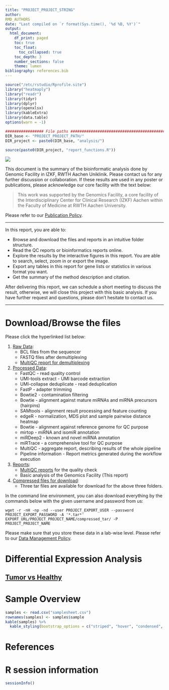 ```yaml
---
title: "PROJECT_PROJECT_STRING"
author: 
RMD_AUTHORS
date: "Last compiled on `r format(Sys.time(), '%d %B, %Y')`"
output:
  html_document:
    df_print: paged
    toc: true
    toc_float:
      toc_collapsed: true
    toc_depth: 3
    number_sections: false
    theme: lumen
bibliography: references.bib
---
```


```r
source("/etc/rstudio/Rprofile.site")
library("heatmaply")
library("readr")
library(tidyr)
library(dplyr)
library(openxlsx)
library(kableExtra)
library(data.table)
options(warn = -1)

################# File paths #####################################################
DIR_base <- "PROJECT_PROJECT_PATH/"
DIR_project <- paste0(DIR_base, "analysis/")

source(paste0(DIR_project, "report_functions.R"))
```


![](RMD_INSTITUTE_LOGO)

This document is the summary of the bioinformatic analysis done by Genomic Facility in IZKF, RWTH Aachen Uniklinik. Please contact us for any further discussion or collaboration. If these results are used in any poster or publications, please acknowledge our core facility with the text below:

> This work was supported by the Genomics Facility, a core facility of the Interdisciplinary Center for Clinical Research (IZKF) Aachen within the Faculty of Medicine at RWTH Aachen University.

Please refer to our [Publication Policy](https://genomics.rwth-aachen.de/services/publication-policy/).

***

In this report, you are able to:

* Browse and download the files and reports in an intuitive folder structure.
* Read the QC reports or bioinformatics reports online.
* Explore the results by the interactive figures in this report. You are able to search, select, zoom in or export the image.
* Export any tables in this report for gene lists or statistics in various format you want.
* Get the summary of the method description and citation.

After delivering this report, we can schedule a short meeting to discuss the result, otherwise, we will close this project with this basic analysis. If you have further request and questions, please don't hesitate to contact us. 

***

# Download/Browse the files

Please click the hyperlinked list below:

1. [Raw Data](EXPORT_URL/PROJECT_PROJECT_NAME/1_Raw_data): 
    * BCL files from the sequencer
    * FASTQ files after demultiplexing
    * [MultiQC report for demultiplexing](EXPORT_URL/PROJECT_PROJECT_NAME/1_Raw_data/FASTQ_multiQC)
2. [Processed Data](EXPORT_URL/PROJECT_PROJECT_NAME/2_Processed_data): 
    * FastQC - read quality control
    * UMI-tools extract - UMI barcode extraction
    * UMI-collapse deduplicate - read deduplication
    * FastP - adapter trimming
    * Bowtie2 - contamination filtering
    * Bowtie - alignment against mature miRNAs and miRNA precursors (hairpins)
    * SAMtools - alignment result processing and feature counting
    * edgeR - normalization, MDS plot and sample pairwise distance heatmap
    * Bowtie - alignment against reference genome for QC purpose
    * mirtop - miRNA and isomiR annotation
    * miRDeep2 - known and novel miRNA annotation
    * miRTrace - a comprehensive tool for QC purpose
    * MultiQC - aggregate report, describing results of the whole pipeline
    * Pipeline information - Report metrics generated during the workflow execution
3. [Reports](EXPORT_URL/PROJECT_PROJECT_NAME/3_Reports):
    * [MultiQC reports](EXPORT_URL/PROJECT_PROJECT_NAME/2_Processed_data/nfcore_miRNAseq/results/multiqc/multiqc_report.html) for the quality check
    * Basic analysis of the Genomics Facility (This report)
4. [Compressed files for download](EXPORT_URL/PROJECT_PROJECT_NAME/compressed_tar/):
    * Three tar files are available for download for the above three folders.
  
In the command line environment, you can also download everything by the commands below with the given username and password from us:

```
wget -r -nH -np -nd --user PROJECT_EXPORT_USER --password PROJECT_EXPORT_PASSWORD -A '*.tar*' EXPORT_URL/PROJECT_PROJECT_NAME/compressed_tar/ -P PROJECT_PROJECT_NAME
```

Please make sure that you store these data in a lab-wise level. Please refer to our [Data Management Policy](https://genomics.rwth-aachen.de/services/data-management-policy/).


# Differential Expression Analysis

## [Tumor vs Healthy](DEA_miRNA_Tumor_vs_Healthy.html)

# Sample Overview

```r
samples <- read.csv("samplesheet.csv")
rownames(samples) <- samples$sample
kable(samples) %>%
  kable_styling(bootstrap_options = c("striped", "hover", "condensed", "responsive"), full_width = FALSE)
```

# References

<div id="refs"></div>


# R session information

```r
sessionInfo()
```